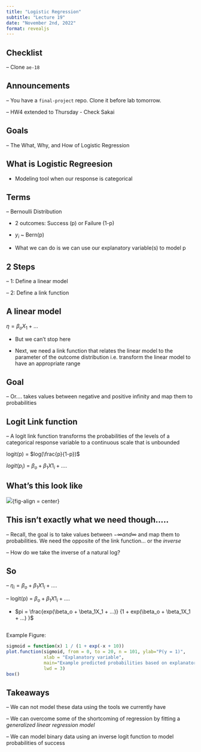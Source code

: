 ```yaml
---
title: "Logistic Regression"
subtitle: "Lecture 19"
date: "November 2nd, 2022"
format: revealjs
---
```


## Checklist

-- Clone `ae-18`

## Announcements

-- You have a `final-project` repo. Clone it before lab tomorrow. 

-- HW4 extended to Thursday - Check Sakai 

## Goals

-- The What, Why, and How of Logistic Regression 


## What is Logistic Regreesion 

- Modeling tool when our response is categorical 

## Terms 

-- Bernoulli Distribution 

- 2 outcomes: Success (p) or Failure (1-p)

- $y_i$ ~ Bern(p)

- What we can do is we can use our explanatory variable(s) to model p

## 2 Steps 

-- 1: Define a linear model 

-- 2: Define a link function 


## A linear model 

$\eta = \beta_oX_1 + ...$


- But we can't stop here


- Next, we need a link function that relates the linear model to the parameter of the outcome distribution i.e. transform the linear model to have an appropriate range 



## Goal 

-- Or.... takes values between negative and positive infinity and map them to probabilities


## Logit Link function 

-- A logit link function transforms the probabilities of the levels of a categorical response variable to a continuous scale that is unbounded

logit(p) = $log(\frac{p}{1-p})$ 

$logit(p_i)$ = $\beta_o +\beta_1X1_i + ....$

## What's this look like

![](images/logit.png){fig-align = center}


## This isn't exactly what we need though.....

-- Recall, the goal is to take values between $-\infty and \infty$ and map them to probabilities. We need the opposite of the link function... or the *inverse*

-- How do we take the inverse of a natural log? 


## So 

-- $\eta_i = \beta_o +\beta_1X1_i + ....$

-- logit(p) = $\beta_o +\beta_1X1_i + ....$ 

- $pi = \frac{exp(\beta_o + \beta_1X_1 + ...)} {1 + exp(\beta_o + \beta_1X_1 + ...) }$

##

Example Figure: 

```r
sigmoid = function(x) 1 / (1 + exp(-x + 10))
plot.function(sigmoid, from = 0, to = 20, n = 101, ylab="P(y = 1)", 
              xlab = "Explanatory variable", 
              main="Example predicted probabilities based on explanatory variable", 
              lwd = 3)
box()
```


## Takeaways 

-- We can not model these data using the tools we currently have 

-- We can overcome some of the shortcoming of regression by fitting a *generalized linear regression model*

-- We can model binary data using an inverse logit function to model probabilities of success 